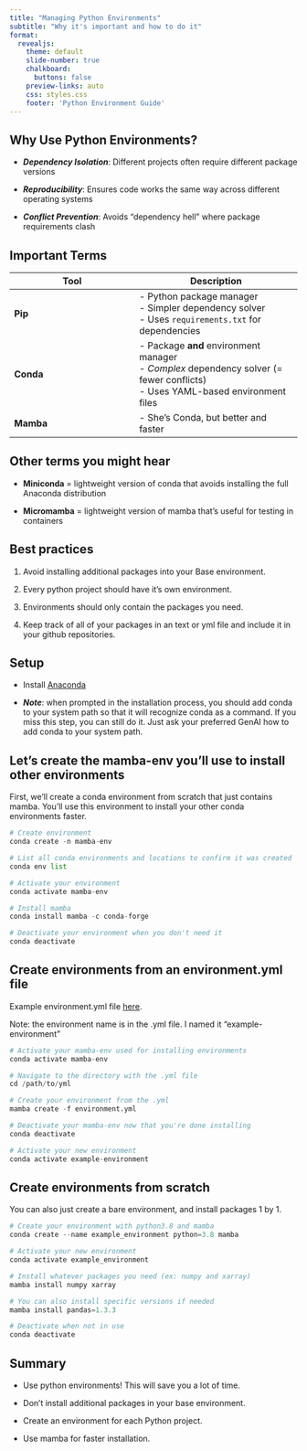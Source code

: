```yaml
---
title: "Managing Python Environments"
subtitle: "Why it's important and how to do it"
format:
  revealjs:
    theme: default
    slide-number: true
    chalkboard: 
      buttons: false
    preview-links: auto
    css: styles.css
    footer: 'Python Environment Guide'
---
```


## Why Use Python Environments?

-   ***Dependency Isolation***: Different projects often require different package versions

-   ***Reproducibility***: Ensures code works the same way across different operating systems

-   ***Conflict Prevention***: Avoids "dependency hell" where package requirements clash

## Important Terms

| Tool      | Description                                                                                                                        |
|-------------------------------|----------------------------------------|
| **Pip**   | \- Python package manager<br>- Simpler dependency solver<br>- Uses `requirements.txt` for dependencies                             |
| **Conda** | \- Package **and** environment manager<br>- *Complex* dependency solver (= fewer conflicts)<br>- Uses YAML-based environment files |
| **Mamba** | \- She's Conda, but better and faster                                                                                              |

## Other terms you might hear

-   **Miniconda** = lightweight version of conda that avoids installing the full Anaconda distribution

-   **Micromamba** = lightweight version of mamba that's useful for testing in containers

## Best practices

1.  Avoid installing additional packages into your Base environment.

2.  Every python project should have it's own environment.

3.  Environments should only contain the packages you need.

4.  Keep track of all of your packages in an text or yml file and include it in your github repositories.

## Setup

-   Install [Anaconda](https://ucsb-meds.github.io/MEDS-installation-guide/#install-Anaconda)

-   ***Note***: when prompted in the installation process, you should add conda to your system path so that it will recognize conda as a command. If you miss this step, you can still do it. Just ask your preferred GenAI how to add conda to your system path.

## Let's create the mamba-env you'll use to install other environments

First, we'll create a conda environment from scratch that just contains mamba. You'll use this environment to install your other conda environments faster.

``` python
# Create environment
conda create -n mamba-env

# List all conda environments and locations to confirm it was created
conda env list

# Activate your environment 
conda activate mamba-env

# Install mamba
conda install mamba -c conda-forge

# Deactivate your environment when you don't need it
conda deactivate
```

## Create environments from an environment.yml file

Example environment.yml file [here](https://github.com/katleyq/python-env-guide/blob/main/example-environment/environment.yml).

Note: the environment name is in the .yml file. I named it "example-environment"

``` python
# Activate your mamba-env used for installing environments
conda activate mamba-env

# Navigate to the directory with the .yml file
cd /path/to/yml

# Create your environment from the .yml
mamba create -f environment.yml

# Deactivate your mamba-env now that you're done installing
conda deactivate

# Activate your new environment
conda activate example-environment
```

## Create environments from scratch 

You can also just create a bare environment, and install packages 1 by 1.

``` python
# Create your environment with python3.8 and mamba
conda create --name example_environment python=3.8 mamba

# Activate your new environment
conda activate example_environment

# Install whatever packages you need (ex: numpy and xarray)
mamba install numpy xarray

# You can also install specific versions if needed
mamba install pandas=1.3.3

# Deactivate when not in use
conda deactivate
```

## Summary

-   Use python environments! This will save you a lot of time.

-   Don't install additional packages in your base environment.

-   Create an environment for each Python project.

-   Use mamba for faster installation.
